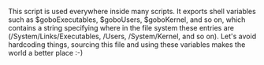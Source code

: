 This script is used everywhere inside many scripts. It exports shell variables such as $goboExecutables, $goboUsers, $goboKernel, and so on, which contains a string specifying where in the file system these entries are (/System/Links/Executables, /Users, /System/Kernel, and so on). Let's avoid hardcoding things, sourcing this file and using these variables makes the world a better place :-)

{{Scripts}}
